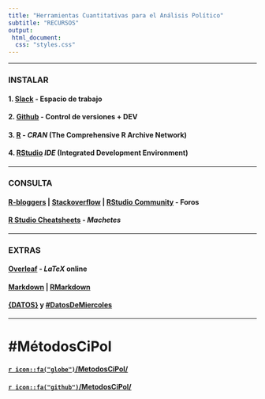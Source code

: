 ```yaml
---
title: "Herramientas Cuantitativas para el Análisis Político"
subtitle: "RECURSOS"
output: 
 html_document:
  css: "styles.css"
---
```


---

### INSTALAR


#### 1. [Slack](https://slack.com/) - Espacio de trabajo

#### 2. [Github](https://slack.com/) - Control de versiones + DEV 

#### 3. [R](https://cran.r-project.org/) - _CRAN_ (The Comprehensive R Archive Network)

#### 4. [RStudio](https://rstudio.com/products/rstudio/) _IDE_ (Integrated Development Environment)


---

### CONSULTA

####  [R-bloggers](https://www.r-bloggers.com//) | [Stackoverflow](https://stackoverflow.com/tags/r/) | [RStudio Community](https://community.rstudio.com/) - Foros

####  [R Studio Cheatsheets](https://rstudio.com/resources/cheatsheets/) - _Machetes_


---

### EXTRAS

####  [Overleaf](https://www.overleaf.com/) - _LaTeX_ online 

####  [Markdown](https://packetlife.net/media/library/16/Markdown.pdf) | [RMarkdown](https://rmarkdown.rstudio.com/)

#### [{DATOS}](https://cienciadedatos.github.io/datos/) y [#DatosDeMiercoles](https://github.com/cienciadedatos/datos-de-miercoles)


---

#  #MétodosCiPol

#### [`r icon::fa("globe")`/MetodosCiPol/](https://tuqmano.github.io/MetodosCiPol/)

#### [`r icon::fa("github")`/MetodosCiPol/](https://github.com/TuQmano/MetodosCiPol)




